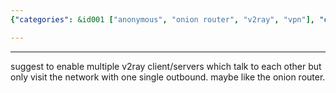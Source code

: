 ```yaml
---
{"categories": &id001 ["anonymous", "onion router", "v2ray", "vpn"], "category": "Networking", "date": "2022-08-18 11:50:18", "description": "This proposal aims to enhance the efficiency of communication by allowing the use of multiple V2Ray clients and servers, while also utilizing a single outbound network, similar to how the onion router operates.", "tags": *id001, "title": "A good/bad proposal on v2ray"}

---
```


------
suggest to enable multiple v2ray client/servers which talk to each other but only visit the network with one single outbound. maybe like the onion router.
